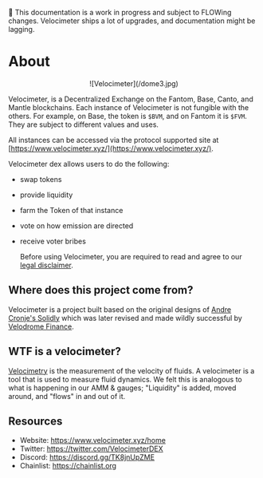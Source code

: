 👀 This documentation is a work in progress and subject to FLOWing changes. Velocimeter ships a lot of upgrades, and documentation might be lagging.

# About

<div align="center"> ![Velocimeter](/dome3.jpg) </div>


Velocimeter, is a Decentralized Exchange on the Fantom, Base, Canto, and Mantle blockchains.
Each instance of Velocimeter is not fungible with the others. For example, on Base, the token is `$BVM`, and on Fantom it is `$FVM`. They are subject to different values and uses.

All instances can be accessed via the protocol supported site at [https://www.velocimeter.xyz/](https://www.velocimeter.xyz/).

Velocimeter dex allows users to do the following:
* swap tokens
* provide liquidity
* farm the Token of that instance
* vote on how emission are directed
* receive voter bribes

  Before using Velocimeter, you are required to read and agree to our [legal disclaimer](/legal).

## Where does this project come from?

Velocimeter is a project built based on the original designs of [Andre Cronje's Solidly](https://andrecronje.medium.com/ve-3-3-44466eaa088b) which was later revised and made wildly successful by [Velodrome Finance](https://app.velodrome.finance/).

## WTF is a velocimeter?

[Velocimetry](https://en.wikipedia.org/wiki/Velocimetry) is the measurement of the velocity of fluids. A velocimeter is a tool that is used to measure fluid dynamics. We felt this is analogous to what is happening in our AMM & gauges; "Liquidity" is added, moved around, and "flows" in and out of it.

## Resources

- Website: https://www.velocimeter.xyz/home
- Twitter: https://twitter.com/VelocimeterDEX
- Discord: https://discord.gg/TK8jnUpZME
- Chainlist: https://chainlist.org
